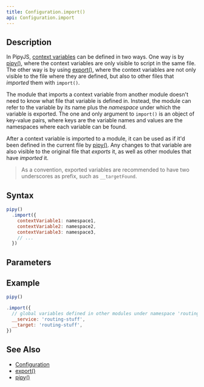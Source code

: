 ```yaml
---
title: Configuration.import()
api: Configuration.import
---
```


## Description

<Summary/>

In PipyJS, [context variables](/intro/concepts/context) can be defined in two ways. One way is by [pipy()](/reference/api/pipy), where the context variables are only visible to script in the same file. The other way is by using [export()](/reference/api/Configuration/export), where the context variables are not only visible to the file where they are defined, but also to other files that _imported_ them with `import()`.

The module that imports a context variable from another module doesn't need to know what file that variable is defined in. Instead, the module can refer to the variable by its name plus the _namespace_ under which the variable is exported. The one and only argument to `import()` is an object of key-value pairs, where keys are the variable names and values are the namespaces where each variable can be found.

After a context variable is imported to a module, it can be used as if it'd been defined in the current file by [pipy()](/reference/api/pipy). Any changes to that variable are also visible to the original file that _exports_ it, as well as other modules that have _imported_ it.

> As a convention, exported variables are recommended to have two underscores as prefix, such as `__targetFound`.

## Syntax

``` js
pipy()
  .import({
    contextVariable1: namespace1,
    contextVariable2: namespace2,
    contextVariable3: namespace3,
    // ...
  })
```

## Parameters

<Parameters/>

## Example

``` js
pipy()

.import({
  // global variables defined in other modules under namespace 'routing-stuff'
  __service: 'routing-stuff',
  __target: 'routing-stuff',
})
```

## See Also

* [Configuration](/reference/api/Configuration)
* [export()](/reference/api/Configuration/export)
* [pipy()](/reference/api/pipy)
